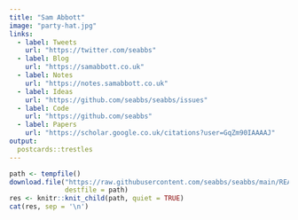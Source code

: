 ```yaml
---
title: "Sam Abbott"
image: "party-hat.jpg"
links:
  - label: Tweets
    url: "https://twitter.com/seabbs"
  - label: Blog
    url: "https://samabbott.co.uk"
  - label: Notes
    url: "https://notes.samabbott.co.uk"
  - label: Ideas
    url: "https://github.com/seabbs/seabbs/issues"
  - label: Code
    url: "https://github.com/seabbs"
  - label: Papers
    url: "https://scholar.google.co.uk/citations?user=GqZm90IAAAAJ"
output:
  postcards::trestles
---
```

 
```r
path <- tempfile()
download.file("https://raw.githubusercontent.com/seabbs/seabbs/main/README.md",
              destfile = path)
res <- knitr::knit_child(path, quiet = TRUE)
cat(res, sep = '\n')
```
